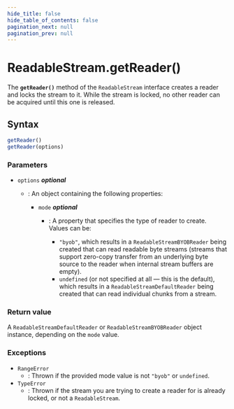 ```yaml
---
hide_title: false
hide_table_of_contents: false
pagination_next: null
pagination_prev: null
---
```

# ReadableStream.getReader()

The **`getReader()`** method of the `ReadableStream` interface creates a reader and locks the stream to it.
While the stream is locked, no other reader can be acquired until this one is released.

## Syntax

```js
getReader()
getReader(options)
```

### Parameters

- `options` _**optional**_

  - : An object containing the following properties:

    - `mode` _**optional**_

      - : A property that specifies the type of reader to create.
        Values can be:

        - `"byob"`, which results in a `ReadableStreamBYOBReader` being created that can read readable byte streams (streams that support zero-copy transfer from an underlying byte source to the reader when internal stream buffers are empty).
        - `undefined` (or not specified at all — this is the default), which results in a `ReadableStreamDefaultReader` being created that can read individual chunks from a stream.

### Return value

A `ReadableStreamDefaultReader` or `ReadableStreamBYOBReader` object instance, depending on the `mode` value.

### Exceptions

- `RangeError`
  - : Thrown if the provided mode value is not `"byob"` or `undefined`.
- `TypeError`
  - : Thrown if the stream you are trying to create a reader for is already locked, or not a `ReadableStream`.